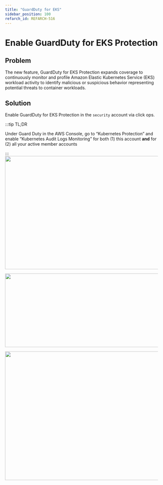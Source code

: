 ```yaml
---
title: "GuardDuty for EKS"
sidebar_position: 100
refarch_id: REFARCH-516
---
```


# Enable GuardDuty for EKS Protection

## Problem
The new feature, GuardDuty for EKS Protection expands coverage to continuously monitor and profile Amazon Elastic Kubernetes Service (EKS) workload activity to identify malicious or suspicious behavior representing potential threats to container workloads.

## Solution
Enable GuardDuty for EKS Protection in the `security` account via click ops.

:::tip
TL;DR

Under Guard Duty in the AWS Console, go to “Kubernetes Protection” and enable “Kubernetes Audit Logs Monitoring” for both (1) this account **and** for (2) all your active member accounts

:::
<img src="/assets/refarch/screen-shot-2022-02-22-at-10.46.16-am.png" height="372" width="1399" /><br/>

<img src="/assets/refarch/screen-shot-2022-02-22-at-10.46.29-am.png" height="242" width="683" /><br/>

<img src="/assets/refarch/screen-shot-2022-02-22-at-2.13.04-pm.png" height="423" width="1024" /><br/>


